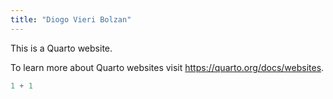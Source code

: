 ---
title: "Diogo Vieri Bolzan"
---

This is a Quarto website.

To learn more about Quarto websites visit <https://quarto.org/docs/websites>.

```{r}
1 + 1
```
